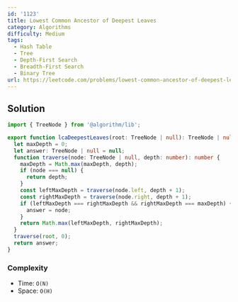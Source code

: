 ```yaml
---
id: '1123'
title: Lowest Common Ancestor of Deepest Leaves
category: Algorithms
difficulty: Medium
tags:
  - Hash Table
  - Tree
  - Depth-First Search
  - Breadth-First Search
  - Binary Tree
url: https://leetcode.com/problems/lowest-common-ancestor-of-deepest-leaves
---
```


## Solution

```typescript showLineNumbers
import { TreeNode } from '@algorithm/lib';

export function lcaDeepestLeaves(root: TreeNode | null): TreeNode | null {
  let maxDepth = 0;
  let answer: TreeNode | null = null;
  function traverse(node: TreeNode | null, depth: number): number {
    maxDepth = Math.max(maxDepth, depth);
    if (node === null) {
      return depth;
    }
    const leftMaxDepth = traverse(node.left, depth + 1);
    const rightMaxDepth = traverse(node.right, depth + 1);
    if (leftMaxDepth === rightMaxDepth && rightMaxDepth === maxDepth) {
      answer = node;
    }
    return Math.max(leftMaxDepth, rightMaxDepth);
  }
  traverse(root, 0);
  return answer;
}
```

### Complexity

- Time: `O(N)`
- Space: `O(H)`
